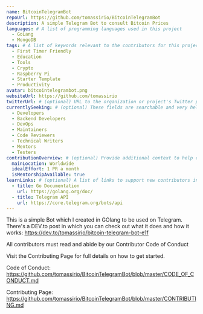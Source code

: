 ```yaml
---
name: BitcoinTelegramBot
repoUrl: https://github.com/tomassirio/BitcoinTelegramBot
description: A simple Telegram Bot to consult Bitcoin Prices
languages: # A list of programming languages used in this project
  - GoLang
  - MongoDB
tags: # A list of keywords relevant to the contributors for this project
  - First Timer Friendly
  - Education
  - Tools
  - Crypto
  - Raspberry Pi
  - Starter Template
  - Productivity
avatar: bitcointelegrambot.png
websiteUrl: https://github.com/tomassirio
twitterUrl: # (optional) URL to the organization or project's Twitter page
currentlySeeking: # (optional) These fields are searchable and very helpful for contributors to match well with your project
  - Developers
  - Backend Developers
  - DevOps
  - Maintainers
  - Code Reviewers
  - Technical Writers
  - Mentors
  - Testers
contributionOverview: # (optional) Provide additional context to help contributors match well with your project
  mainLocation: Worldwide
  idealEffort: 1 PR a month
  isMentorshipAvailable: true
learnLinks: # (optional) A list of links to support new contributors in learning about your project and tech stack and culture / community
  - title: Go Documentation
    url: https://golang.org/doc/
  - title: Telegram API
    url: https://core.telegram.org/bots/api
---
```


<!-- Divide your content into sections using our handy shortcodes. Each section is optional -->

<Overview>

This is a simple Bot which I created in GOlang to be used on Telegram. There's a DEV.to post in which you can check out what it does and how it works: https://dev.to/tomassirio/bitcoin-telegram-bot-e1f

</Overview>

<Contributing>

All contributors must read and abide by our Contributor Code of Conduct

Visit the Contributing Page for full details on how to get started.

Code of Conduct: https://github.com/tomassirio/BitcoinTelegramBot/blob/master/CODE_OF_CONDUCT.md

Contributing Page: https://github.com/tomassirio/BitcoinTelegramBot/blob/master/CONTRIBUTING.md

</Contributing>